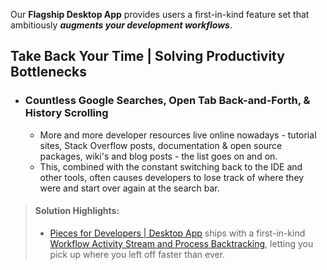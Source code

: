 Our **Flagship Desktop App** provides users a first-in-kind feature set that ambitiously **_augments your development workflows_**.

## **Take Back Your Time** | Solving Productivity Bottlenecks
- ### Countless Google Searches, Open Tab Back-and-Forth, & History Scrolling
  - More and more developer resources live online nowadays - tutorial sites, Stack Overflow posts, documentation & open source packages, wiki's and blog posts - the list goes on and on.
  - This, combined with the constant switching back to the IDE and other tools, often causes developers to lose track of where they were and start over again at the search bar.
> #### Solution Highlights:
  > - <a href="{{ links.website.home }}">Pieces for Developers | Desktop App</a> ships with a first-in-kind <a href="{{ links.internal.global_search_suggestion_reuse }}">Workflow Activity Stream and Process Backtracking</a>, letting you pick up where you left off faster than ever.

